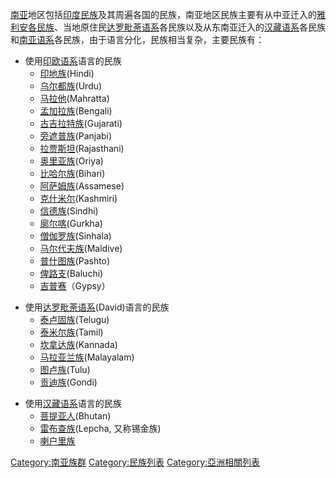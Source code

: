 [[南亚|南亚]]地区包括[[印度民族|印度民族]]及其周遍各国的民族，南亚地区民族主要有从中亚迁入的[[雅利安人|雅利安各民族]]、当地原住民[[达罗毗荼语系|达罗毗荼语系]]各民族以及从东南亚迁入的[[汉藏语系|汉藏语系]]各民族和[[南亚语系|南亚语系]]各民族，由于语言分化，民族相当复杂，主要民族有：

*使用[[印欧语系|印欧语系]]语言的民族
**[[印地族|印地族]](Hindi)
** [[乌尔都族|乌尔都族]](Urdu)
**[[马拉他|马拉他]](Mahratta)
**[[孟加拉族|孟加拉族]](Bengali)
**[[古吉拉特族|古吉拉特族]](Gujarati)
**[[旁遮普族|旁遮普族]](Panjabi)
**[[拉贾斯坦|拉贾斯坦]](Rajasthani)
**[[奥里亚族|奥里亚族]](Oriya)
**[[比哈尔族|比哈尔族]](Bihari)
**[[阿萨姆族|阿萨姆族]](Assamese)
**[[克什米尔|克什米尔]](Kashmiri)
**[[信德族|信德族]](Sindhi)
**[[廓尔喀|廓尔喀]](Gurkha)
**[[僧伽罗族|僧伽罗族]](Sinhala)
**[[马尔代夫族|马尔代夫族]](Maldive)
**[[普什图族|普什图族]](Pashto)
**[[俾路支|俾路支]](Baluchi)
**[[吉普赛|吉普赛]]（Gypsy）

*使用[[达罗毗荼语系|达罗毗荼语系]](David)语言的民族
**[[泰卢固族|泰卢固族]](Telugu)
**[[泰米尔族|泰米尔族]](Tamil)
**[[坎拿达族|坎拿达族]](Kannada)
**[[马拉亚兰族|马拉亚兰族]](Malayalam)
**[[图卢族|图卢族]](Tulu)
**[[贡迪族|贡迪族]](Gondi)

*使用[[汉藏语系|汉藏语系]]语言的民族
**[[菩提亚人|菩提亚人]](Bhutan)
**[[雷布查族|雷布查族]](Lepcha, 又称锡金族)
**[[喇户里族|喇户里族]]

[[Category:南亚族群|Category:南亚族群]]
[[Category:民族列表|Category:民族列表]]
[[Category:亞洲相關列表|Category:亞洲相關列表]]